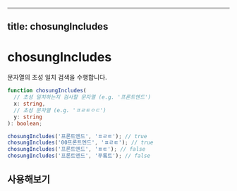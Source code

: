 
---

## title: chosungIncludes

# chosungIncludes

문자열의 초성 일치 검색을 수행합니다.

```typescript
function chosungIncludes(
  // 초성 일치하는지 검사할 문자열 (e.g. '프론트엔드')
  x: string,
  // 초성 문자열 (e.g. 'ㅍㄹㅌㅇㄷ')
  y: string
): boolean;
```

```typescript
chosungIncludes('프론트엔드', 'ㅍㄹㅌ'); // true
chosungIncludes('00프론트엔드', 'ㅍㄹㅌ'); // true
chosungIncludes('프론트엔드', 'ㅍㅌ'); // false
chosungIncludes('프론트엔드', '푸롴트'); // false
```

## 사용해보기
<br/>

<ChosungIncludesDemo/>
